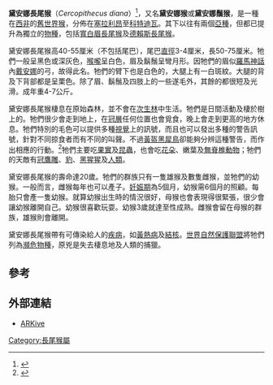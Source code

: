 {{Speciesbox
| name = 黛安娜長尾猴
| status = VU
| status_system = iucn3.1
| status_ref = <ref name=iucn>{{IUCN2008|assessors=Oates, J. F., Gippoliti, S. & Groves, C. P.|year=2008|id=4215|title=Cercopithecus diana|downloaded=4 January 2009}}</ref>
| image = Captive_diana_monkeys.JPG
| image_width = 250px
| taxon = Cercopithecus diana
| authority = ([[卡爾·林奈|Linnaeus]], 1758)
}}

'''黛安娜長尾猴'''（''Cercopithecus diana''）<ref name=groves>{{MSW3 Groves|pages=155}}</ref>，又名'''黛安娜猴'''或'''黛安娜鬚猴'''，是一種在[[西非|西非]]的[[舊世界猴|舊世界猴]]，分佈在[[塞拉利昂|塞拉利昂]]至[[科特迪瓦|科特迪瓦]]。其下以往有兩個[[亞種|亞種]]，但都已提升為獨立的[[物種|物種]]，包括[[寬白眉長尾猴|寬白眉長尾猴]]及[[德賴斯長尾猴|德賴斯長尾猴]]。

黛安娜長尾猴高40-55厘米（不包括尾巴），尾巴[[直徑|直徑]]3-4厘米，長50-75厘米。牠們一般呈黑色或深灰色，[[喉嚨|喉嚨]]呈白色，眉及鬍鬚呈彎月形。因牠們的眉似[[羅馬神話|羅馬神話]]內[[狄安娜|戴安娜]]的弓，故得此名。牠們的臂下也是白色的，大腿上有一白斑紋。大腿的背及下背部都是呈栗色。除了眉、鬍鬚及四肢上的一些遂毛外，其餘的都很短及光滑。成年重4-7公斤。

黛安娜長尾猴棲息在原始森林，並不會在[[次生林|次生林]]中生活。牠們是日間活動及棲於樹上的。牠們很少會走到地上，在[[冠層|冠層]]任何位置也會覓食，晚上會走到更高的地方休息。牠們特別的毛色可以提供多種[[視覺|視覺]]上的訊號，而且也可以發出多種的警告訊號，針對不同掠食者而有不同的叫聲。不過[[黃盔黑犀鳥|黃盔黑犀鳥]]卻能夠分辨這種警告，而作出相應的行動。<ref name=rainey2004>{{cite journal en|last=Rainey|first=H. J.|coauthors=Zuberbühler, K., & Slater, P. J. B.|year=2004|title=Hornbills can distinguish between primate alarm calls|journal=Proceedings of the Royal Society of London|volume=Series B|issue=271|pages=755-759|doi=10.1098/rspb.2003.2619}}</ref>牠們主要吃[[果實|果實]]及[[昆蟲|昆蟲]]，也會吃[[花朵|花朵]]、嫩葉及[[無脊椎動物|無脊椎動物]]；牠們的天敵有[[冠鷹雕|冠鷹雕]]、[[豹|豹]]、[[黑猩猩|黑猩猩]]及[[人類|人類]]。

黛安娜長尾猴的壽命達20歲。牠們的群族只有一隻雄猴及數隻雌猴，並牠們的幼猴。一般而言，雌猴每年也可以產子。[[妊娠期|妊娠期]]為5個月，幼猴需6個月的照顧。每胎只會產一隻幼猴。就算幼猴出生時的情況很好，母猴也會表現得很緊張，很少會讓幼猴離開自己。幼猴很喜歡玩耍。幼猴3歲就達至性成熟。雌猴會留在母猴的群族，雄猴則會離開。

黛安娜長尾猴帶有可傳染給人的[[疾病|疾病]]，如[[黃熱病|黃熱病]]及[[結核|結核]]。[[世界自然保護聯盟|世界自然保護聯盟]]將牠們列為[[瀕危物種|瀕危物種]]，原兇是失去棲息地及人類的捕獵。

== 參考 ==
{{reflist}}

== 外部連結 ==
* [https://web.archive.org/web/20060313170202/http://www.arkive.org/species/GES/mammals/Cercopithecus_diana/ ARKive]
{{Taxonbar|from=Q724362}}

[[Category:長尾猴屬|Category:長尾猴屬]]